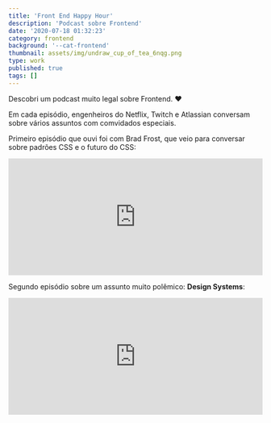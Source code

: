```yaml
---
title: 'Front End Happy Hour'
description: 'Podcast sobre Frontend'
date: '2020-07-18 01:32:23'
category: frontend
background: '--cat-frontend'
thumbnail: assets/img/undraw_cup_of_tea_6nqg.png
type: work
published: true
tags: []
---
```


Descobri um podcast muito legal sobre Frontend. ❤

Em cada episódio, engenheiros do Netflix, Twitch e Atlassian conversam sobre vários assuntos com comvidados especiais.

Primeiro episódio que ouvi foi com Brad Frost, que veio para conversar sobre padrões CSS e o futuro do CSS:

<iframe src="https://open.spotify.com/embed-podcast/episode/0hEOppdarq6XTDftp9CfJN" width="100%" height="232" frameborder="0" allowtransparency="true" allow="encrypted-media"></iframe>

Segundo episódio sobre um assunto muito polêmico: **Design Systems**:

<iframe src="https://open.spotify.com/embed-podcast/episode/683iWK3zN7mP3BqeFIWmL8" width="100%" height="232" frameborder="0" allowtransparency="true" allow="encrypted-media"></iframe>